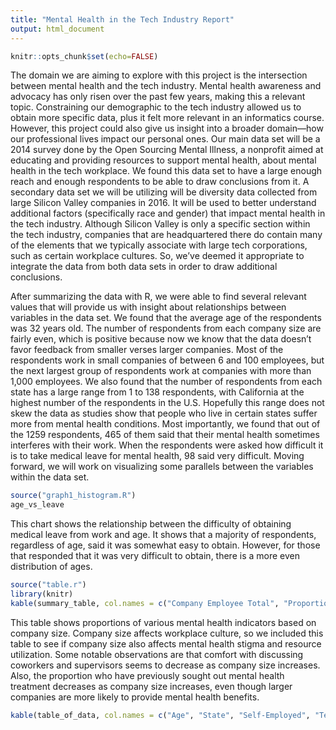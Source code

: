```yaml
---
title: "Mental Health in the Tech Industry Report"
output: html_document
---
```

```r
knitr::opts_chunk$set(echo=FALSE)
```

The domain we are aiming to explore with this project is the intersection between mental health and the tech industry. Mental health awareness and advocacy has only risen over the past few years, making this a relevant topic. Constraining our demographic to the tech industry allowed us to obtain more specific data, plus it felt more relevant in an informatics course. However, this project could also give us insight into a broader domain—how our professional lives impact our personal ones. Our main data set will be a 2014 survey done by the Open Sourcing Mental Illness, a nonprofit aimed at educating and providing resources to support mental health, about mental health in the tech workplace. We found this data set to have a large enough reach and enough respondents to be able to draw conclusions from it. A secondary data set we will be utilizing will be diversity data collected from large Silicon Valley companies in 2016. It will be used to better understand additional factors (specifically race and gender) that impact mental health in the tech industry. Although Silicon Valley is only a specific section within the tech industry, companies that are headquartered there do contain many of the elements that we typically associate with large tech corporations, such as certain workplace cultures. So, we’ve deemed it appropriate to integrate the data from both data sets in order to draw additional conclusions.

After summarizing the data with R, we were able to find several relevant values that will provide us with insight about relationships between variables in the data set. We found that the average age of the respondents was 32 years old. The number of respondents from each company size are fairly even, which is positive because now we know that the data doesn't favor feedback from smaller verses larger companies. Most of the respondents work in small companies of between 6 and 100 employees, but the next largest group of respondents work at companies with more than 1,000 employees. We also found that the number of respondents from each state has a large range from 1 to 138 respondents, with California at the highest number of the respondents in the U.S. Hopefully this range does not skew the data as studies show that people who live in certain states suffer more from mental health conditions. Most importantly, we found that out of the 1259 respondents, 465 of them said that their mental health sometimes interferes with their work. When the respondents were asked how difficult it is to take medical leave for mental health, 98 said very difficult. Moving forward, we will work on visualizing some parallels between the variables within the data set.

```r
source("graph1_histogram.R")
age_vs_leave
```

This chart shows the relationship between the difficulty of obtaining medical leave from work and age. It shows that a majority of respondents, regardless of age, said it was somewhat easy to obtain. However, for those that responded that it was very difficult to obtain, there is a more even distribution of ages.

```r
source("table.r")
library(knitr)
kable(summary_table, col.names = c("Company Employee Total", "Proportion with Family History of Mental Illness", "Proportion with Previous MH Treatment", "Proportion with Mental Health Benefits Provided at Work", "Proportion Comfortable Discussing MH with Coworkers", "Proportion Comfortable Discussing MH with Supervisors"))
```

This table shows proportions of various mental health indicators based on company size. Company size affects workplace culture, so we included this table to see if company size also affects mental health stigma and resource utilization. Some notable observations are that comfort with discussing coworkers and supervisors seems to decrease as company size increases. Also, the proportion who have previously sought out mental health treatment decreases as company size increases, even though larger companies are more likely to provide mental health benefits.

```r
kable(table_of_data, col.names = c("Age", "State", "Self-Employed", "Tech Company", "Family History of Mental Illness", "Previous Treatment for Mental Illness", "Mental Illness Effects Work", "Company Employee Total", "Majority of Work Remote", "Mental Health Benefits Provided", "Aware of Mental Health Care Provided", "Easy to Take Leave", "Comfortable Discussing MH With Coworkers", "Comfortable Discussing MH with Supervisors"))
```

